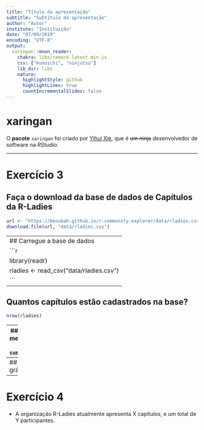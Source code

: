```yaml
---
title: "Título da apresentação"
subtitle: "Subtítulo da apresentação"
author: "Autor"
institute: "Instituição"
date: "07/09/2019"
encoding: "UTF-8"
output:
  xaringan::moon_reader:
    chakra: libs/remark-latest.min.js
    css: ["kunoichi", "ninjutsu"]
    lib_dir: libs
    nature:
      highlightStyle: github
      highlightLines: true
      countIncrementalSlides: false
---
```


# xaringan

O **pacote** `xaringan` foi criado por [Yihui Xie](https://yihui.name/), que é ~~um ninja~~ desenvolvedor de software na *RStudio*.

---

# Exercício 3

## Faça o download da base de dados de Capítulos da R-Ladies
```r
url <- "https://benubah.github.io/r-community-explorer/data/rladies.csv"
download.file(url, "data/rladies.csv")
```

---
## Carregue a base de dados
```r
library(readr)
rladies <- read_csv("data/rladies.csv")
```
---

## Quantos capítulos estão cadastrados na base?
```r
nrow(rladies)
```
---
## No total, quantos membros a R-Ladies tem?
```r
sum(rladies$members)
```
---
## Faça algum gráfico
```r
hist(x = rladies$members)
```

---
# Exercício 4

- A organização R-Ladies atualmente apresenta X capítulos, e um total de Y participantes.




